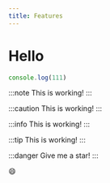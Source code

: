 ```yaml
---
title: Features
---
```


# Hello

```ts
console.log(111)
```

:::note
This is working!
:::

:::caution
This is working!
:::

:::info
This is working!
:::

:::tip
This is working!
:::

:::danger
Give me a star!
:::

:smile:
